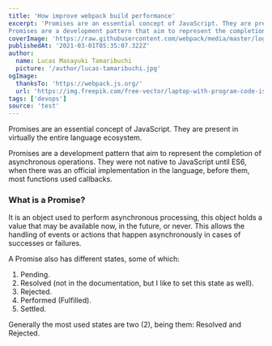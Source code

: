 ```yaml
---
title: 'How improve webpack build performance'
excerpt: 'Promises are an essential concept of JavaScript. They are present in virtually the entire language ecosystem.
Promises are a development pattern that aim to represent the completion of asynchronous operations. They were not native to JavaScript until ES6, when there was an official implementation in the language, before them, most functions used callbacks.'
coverImage: 'https://raw.githubusercontent.com/webpack/media/master/logo/logo-on-white-bg.jpg'
publishedAt: '2021-03-01T05:35:07.322Z'
author:
  name: Lucas Masayuki Tamaribuchi
  picture: '/author/lucas-tamaribuchi.jpg'
ogImage:
  thanksTo: 'https://webpack.js.org/'
  url: 'https://img.freepik.com/free-vector/laptop-with-program-code-isometric-icon-software-development-programming-applications-dark-neon_39422-971.jpg?w=740&t=st=1662947751~exp=1662948351~hmac=d71737f6358dca2442c38014a266e3cdc6cb1f8b335ba8e582bfb8336953e7dc'
tags: ['devops']
source: 'test'
---
```


Promises are an essential concept of JavaScript. They are present in virtually the entire language ecosystem.

Promises are a development pattern that aim to represent the completion of asynchronous operations. They were not native to JavaScript until ES6, when there was an official implementation in the language, before them, most functions used callbacks.

### What is a Promise?

It is an object used to perform asynchronous processing, this object holds a value that may be available now, in the future, or never. This allows the handling of events or actions that happen asynchronously in cases of successes or failures.

A Promise also has different states, some of which:

1. Pending.
2. Resolved (not in the documentation, but I like to set this state as well).
3. Rejected.
4. Performed (Fulfilled).
5. Settled.

Generally the most used states are two (2), being them: Resolved and Rejected.
